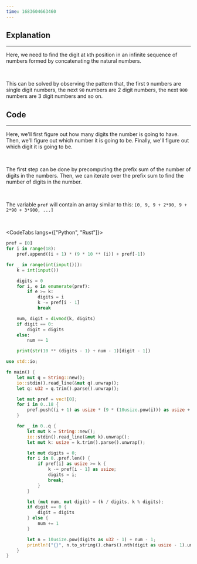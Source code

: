 ```yaml
---
time: 1683604663460
---
```


## Explanation

<hr />

Here, we need to find the digit at `k`th position in an infinite sequence of numbers formed by concatenating the natural numbers.

<br />

This can be solved by observing the pattern that, the first `9` numbers are single digit numbers, the next `90` numbers are 2 digit numbers, the next `900` numbers are 3 digit numbers and so on.

## Code

<hr />

Here, we'll first figure out how many digits the number is going to have. Then, we'll figure out which number it is going to be. Finally, we'll figure out which digit it is going to be.

<br />

The first step can be done by precomputing the prefix sum of the number of digits in the numbers. Then, we can iterate over the prefix sum to find the number of digits in the number.

<br />

The variable `pref` will contain an array similar to this: `[0, 9, 9 + 2*90, 9 + 2*90 + 3*900, ...]`

<br />

<CodeTabs langs={["Python", "Rust"]}>

```python
pref = [0]
for i in range(18):
    pref.append((i + 1) * (9 * 10 ** (i)) + pref[-1])

for _ in range(int(input())):
    k = int(input())

    digits = 0
    for i, e in enumerate(pref):
        if e >= k:
            digits = i
            k -= pref[i - 1]
            break

    num, digit = divmod(k, digits)
    if digit == 0:
        digit = digits
    else:
        num += 1

    print(str(10 ** (digits - 1) + num - 1)[digit - 1])
```

```rust
use std::io;

fn main() {
    let mut q = String::new();
    io::stdin().read_line(&mut q).unwrap();
    let q: u32 = q.trim().parse().unwrap();

    let mut pref = vec![0];
    for i in 0..18 {
        pref.push((i + 1) as usize * (9 * (10usize.pow(i))) as usize + pref.last().unwrap());
    }

    for _ in 0..q {
        let mut k = String::new();
        io::stdin().read_line(&mut k).unwrap();
        let mut k: usize = k.trim().parse().unwrap();

        let mut digits = 0;
        for i in 0..pref.len() {
            if pref[i] as usize >= k {
                k -= pref[i - 1] as usize;
                digits = i;
                break;
            }
        }

        let (mut num, mut digit) = (k / digits, k % digits);
        if digit == 0 {
            digit = digits
        } else {
            num += 1
        }

        let n = 10usize.pow(digits as u32 - 1) + num - 1;
        println!("{}", n.to_string().chars().nth(digit as usize - 1).unwrap());
    }
}
```

</CodeTabs>
